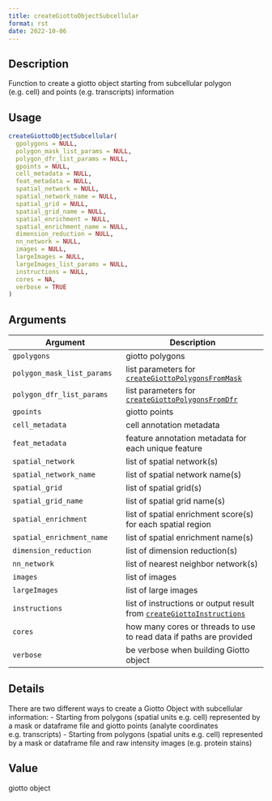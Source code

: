 ```yaml
--- 
title: createGiottoObjectSubcellular 
format: rst 
date: 2022-10-06 
--- 
```


## Description

Function to create a giotto object starting from subcellular polygon (e.g. cell) and points (e.g. transcripts) information


## Usage

```r
createGiottoObjectSubcellular(
  gpolygons = NULL,
  polygon_mask_list_params = NULL,
  polygon_dfr_list_params = NULL,
  gpoints = NULL,
  cell_metadata = NULL,
  feat_metadata = NULL,
  spatial_network = NULL,
  spatial_network_name = NULL,
  spatial_grid = NULL,
  spatial_grid_name = NULL,
  spatial_enrichment = NULL,
  spatial_enrichment_name = NULL,
  dimension_reduction = NULL,
  nn_network = NULL,
  images = NULL,
  largeImages = NULL,
  largeImages_list_params = NULL,
  instructions = NULL,
  cores = NA,
  verbose = TRUE
)
```


## Arguments

Argument      |Description
------------- |----------------
`gpolygons`     |     giotto polygons
`polygon_mask_list_params`     |     list parameters for [`createGiottoPolygonsFromMask`](#creategiottopolygonsfrommask)
`polygon_dfr_list_params`     |     list parameters for [`createGiottoPolygonsFromDfr`](#creategiottopolygonsfromdfr)
`gpoints`     |     giotto points
`cell_metadata`     |     cell annotation metadata
`feat_metadata`     |     feature annotation metadata for each unique feature
`spatial_network`     |     list of spatial network(s)
`spatial_network_name`     |     list of spatial network name(s)
`spatial_grid`     |     list of spatial grid(s)
`spatial_grid_name`     |     list of spatial grid name(s)
`spatial_enrichment`     |     list of spatial enrichment score(s) for each spatial region
`spatial_enrichment_name`     |     list of spatial enrichment name(s)
`dimension_reduction`     |     list of dimension reduction(s)
`nn_network`     |     list of nearest neighbor network(s)
`images`     |     list of images
`largeImages`     |     list of large images
`instructions`     |     list of instructions or output result from [`createGiottoInstructions`](#creategiottoinstructions)
`cores`     |     how many cores or threads to use to read data if paths are provided
`verbose`     |     be verbose when building Giotto object


## Details

There are two different ways to create a Giotto Object with subcellular information:
 - Starting from polygons (spatial units e.g. cell) represented by a mask or dataframe file and giotto points (analyte coordinates e.g. transcripts)
 - Starting from polygons (spatial units e.g. cell) represented by a mask or dataframe file and raw intensity images (e.g. protein stains)


## Value

giotto object


